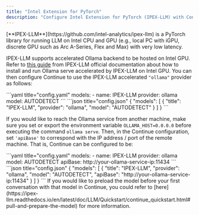 ```yaml
---
title: "Intel Extension for PyTorch"
description: "Configure Intel Extension for PyTorch (IPEX-LLM) with Continue to run language models with very low latency on Intel CPUs and GPUs, leveraging accelerated Ollama backend"
---
```


<Info>
  [**IPEX-LLM**](https://github.com/intel-analytics/ipex-llm) is a PyTorch
  library for running LLM on Intel CPU and GPU (e.g., local PC with iGPU,
  discrete GPU such as Arc A-Series, Flex and Max) with very low latency.
</Info>

IPEX-LLM supports accelerated Ollama backend to be hosted on Intel GPU. Refer to [this guide](https://ipex-llm.readthedocs.io/en/latest/doc/LLM/Quickstart/ollama_quickstart.html) from IPEX-LLM official documentation about how to install and run Ollama serve accelerated by IPEX-LLM on Intel GPU. You can then configure Continue to use the IPEX-LLM accelerated `"ollama"` provider as follows:

<Tabs>
  <Tab title="YAML">
  ```yaml title="config.yaml"
  models:
    - name: IPEX-LLM
      provider: ollama
      model: AUTODETECT
  ```
  </Tab>
  <Tab title="JSON">
  ```json title="config.json"
  {
    "models": [
      {
        "title": "IPEX-LLM",
        "provider": "ollama",
        "model": "AUTODETECT"
      }
    ]
  }
  ```
  </Tab>
</Tabs>

If you would like to reach the Ollama service from another machine, make sure you set or export the environment variable `OLLAMA_HOST=0.0.0.0` before executing the command `ollama serve`. Then, in the Continue configuration, set `'apiBase'` to correspond with the IP address / port of the remote machine. That is, Continue can be configured to be:

<Tabs>
  <Tab title="YAML">
  ```yaml title="config.yaml"
  models:
    - name: IPEX-LLM
      provider: ollama
      model: AUTODETECT
      apiBase: http://your-ollama-service-ip:11434
  ```
  </Tab>
  <Tab title="JSON">
  ```json title="config.json"
  {
    "models": [
      {
        "title": "IPEX-LLM",
        "provider": "ollama",
        "model": "AUTODETECT",
        "apiBase": "http://your-ollama-service-ip:11434"
      }
    ]
  }
  ```
  </Tab>
</Tabs>

<Tip>
  If you would like to preload the model before your first conversation with
  that model in Continue, you could refer to
  [here](https://ipex-llm.readthedocs.io/en/latest/doc/LLM/Quickstart/continue_quickstart.html#pull-and-prepare-the-model)
  for more information.
</Tip>